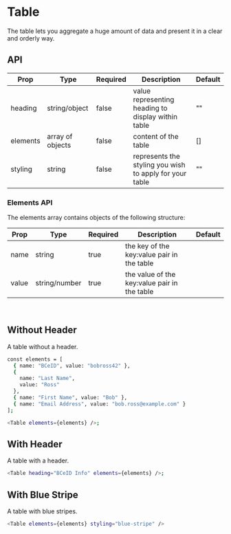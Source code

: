 
<Meta title="Table" component={Table} />

# Table

The table lets you aggregate a huge amount of data and present it in a clear and orderly way.

## API

| Prop     | Type             | Required | Description                                             | Default |
| -------- | ---------------- | -------- | ------------------------------------------------------- | ------- |
| heading  | string/object    | false    | value representing heading to display within table      | ""      |
| elements | array of objects | false    | content of the table                                    | []      |
| styling  | string           | false    | represents the styling you wish to apply for your table | ""      |

### Elements API

The elements array contains objects of the following structure:

| Prop  | Type          | Required | Description                                  | Default |
| ----- | ------------- | -------- | -------------------------------------------- | ------- |
| name  | string        | true     | the key of the key:value pair in the table   |         |
| value | string/number | true     | the value of the key:value pair in the table |         |

<br />

## Without Header

A table without a header.

<Story name="Without Header" id="table--without-header"></Story>

```bash
const elements = [
  { name: "BCeID", value: "bobross42" },
  {
    name: "Last Name",
    value: "Ross"
  },
  { name: "First Name", value: "Bob" },
  { name: "Email Address", value: "bob.ross@example.com" }
];

<Table elements={elements} />;
```

## With Header

A table with a header.

<Story name="With Header" id="table--with-header"></Story>

```bash
<Table heading="BCeID Info" elements={elements} />;
```

## With Blue Stripe

A table with blue stripes.

<Story name="With Blue Stripe" id="table--with-blue-stripe"></Story>

```bash
<Table elements={elements} styling="blue-stripe" />
```
